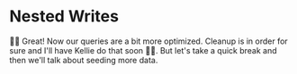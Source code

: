 # Nested Writes

<EpicVideo url="https://www.epicweb.dev/workshops/data-modeling-deep-dive/seeding-data/optimizing-queries-with-nested-mutations-in-prisma/solution" />

👨‍💼 Great! Now our queries are a bit more optimized. Cleanup is in order for sure
and I'll have Kellie do that soon 🧝‍♂️. But let's take a quick break and then
we'll talk about seeding more data.
